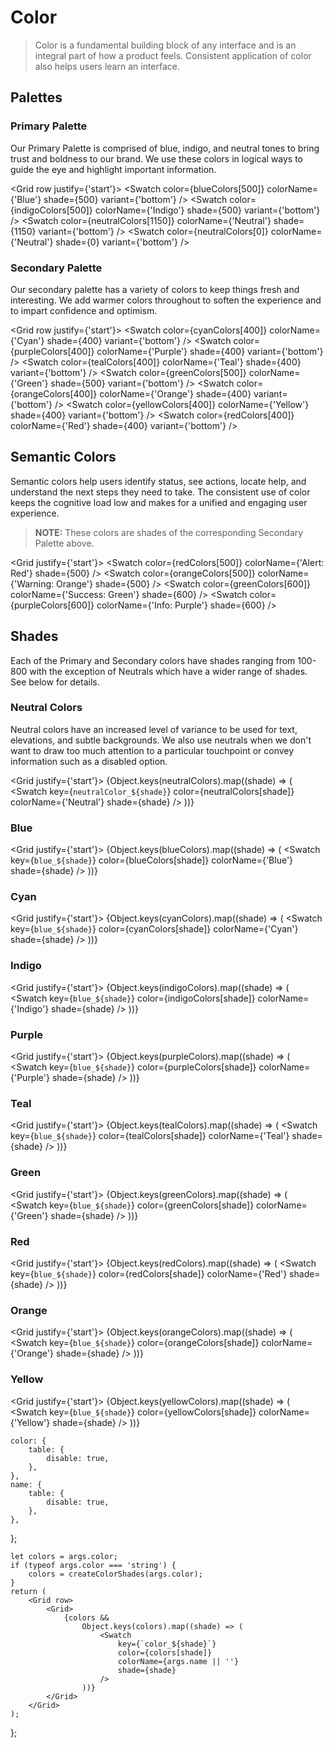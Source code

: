 

<ThemeProvider />

<Meta title="Foundations/Colors" />

# Color

> Color is a fundamental building block of any interface and is an integral part of how a product feels.
> Consistent application of color also helps users learn an interface.

## Palettes

### Primary Palette

Our Primary Palette is comprised of blue, indigo, and neutral tones to bring trust and boldness to our brand. We use
these colors in logical ways to guide the eye and highlight important information.

<Grid row justify={'start'}>
    <Swatch color={blueColors[500]} colorName={'Blue'} shade={500} variant={'bottom'} />
    <Swatch color={indigoColors[500]} colorName={'Indigo'} shade={500} variant={'bottom'} />
    <Swatch color={neutralColors[1150]} colorName={'Neutral'} shade={1150} variant={'bottom'} />
    <Swatch color={neutralColors[0]} colorName={'Neutral'} shade={0} variant={'bottom'} />
</Grid>

### Secondary Palette

Our secondary palette has a variety of colors to keep things fresh and interesting. We add warmer colors throughout to
soften the experience and to impart confidence and optimism.

<Grid row justify={'start'}>
    <Swatch color={cyanColors[400]} colorName={'Cyan'} shade={400} variant={'bottom'} />
    <Swatch color={purpleColors[400]} colorName={'Purple'} shade={400} variant={'bottom'} />
    <Swatch color={tealColors[400]} colorName={'Teal'} shade={400} variant={'bottom'} />
    <Swatch color={greenColors[500]} colorName={'Green'} shade={500} variant={'bottom'} />
    <Swatch color={orangeColors[400]} colorName={'Orange'} shade={400} variant={'bottom'} />
    <Swatch color={yellowColors[400]} colorName={'Yellow'} shade={400} variant={'bottom'} />
    <Swatch color={redColors[400]} colorName={'Red'} shade={400} variant={'bottom'} />
</Grid>

## Semantic Colors

Semantic colors help users identify status, see actions, locate help, and understand the next steps they need to take.
The consistent use of color keeps the cognitive load low and makes for a unified and engaging user experience.

> **NOTE:** These colors are shades of the corresponding Secondary Palette above.

<Grid justify={'start'}>
    <Swatch color={redColors[500]} colorName={'Alert: Red'} shade={500} />
    <Swatch color={orangeColors[500]} colorName={'Warning: Orange'} shade={500} />
    <Swatch color={greenColors[600]} colorName={'Success: Green'} shade={600} />
    <Swatch color={purpleColors[600]} colorName={'Info: Purple'} shade={600} />
</Grid>

## Shades

Each of the Primary and Secondary colors have shades ranging from 100-800 with the exception of Neutrals which have a
wider range of shades. See below for details.

### Neutral Colors

Neutral colors have an increased level of variance to be used for text, elevations, and subtle backgrounds. We also use
neutrals when we don't want to draw too much attention to a particular touchpoint or convey information such as a
disabled option.

<Grid justify={'start'}>
    {Object.keys(neutralColors).map((shade) => (
        <Swatch
            key={`neutralColor_${shade}`}
            color={neutralColors[shade]}
            colorName={'Neutral'}
            shade={shade}
        />
    ))}
</Grid>

### Blue

<Grid justify={'start'}>
    {Object.keys(blueColors).map((shade) => (
        <Swatch key={`blue_${shade}`} color={blueColors[shade]} colorName={'Blue'} shade={shade} />
    ))}
</Grid>

### Cyan

<Grid justify={'start'}>
    {Object.keys(cyanColors).map((shade) => (
        <Swatch key={`blue_${shade}`} color={cyanColors[shade]} colorName={'Cyan'} shade={shade} />
    ))}
</Grid>

### Indigo

<Grid justify={'start'}>
    {Object.keys(indigoColors).map((shade) => (
        <Swatch
            key={`blue_${shade}`}
            color={indigoColors[shade]}
            colorName={'Indigo'}
            shade={shade}
        />
    ))}
</Grid>

### Purple

<Grid justify={'start'}>
    {Object.keys(purpleColors).map((shade) => (
        <Swatch
            key={`blue_${shade}`}
            color={purpleColors[shade]}
            colorName={'Purple'}
            shade={shade}
        />
    ))}
</Grid>

### Teal

<Grid justify={'start'}>
    {Object.keys(tealColors).map((shade) => (
        <Swatch key={`blue_${shade}`} color={tealColors[shade]} colorName={'Teal'} shade={shade} />
    ))}
</Grid>

### Green

<Grid justify={'start'}>
    {Object.keys(greenColors).map((shade) => (
        <Swatch
            key={`blue_${shade}`}
            color={greenColors[shade]}
            colorName={'Green'}
            shade={shade}
        />
    ))}
</Grid>

### Red

<Grid justify={'start'}>
    {Object.keys(redColors).map((shade) => (
        <Swatch key={`blue_${shade}`} color={redColors[shade]} colorName={'Red'} shade={shade} />
    ))}
</Grid>

### Orange

<Grid justify={'start'}>
    {Object.keys(orangeColors).map((shade) => (
        <Swatch
            key={`blue_${shade}`}
            color={orangeColors[shade]}
            colorName={'Orange'}
            shade={shade}
        />
    ))}
</Grid>

### Yellow

<Grid justify={'start'}>
    {Object.keys(yellowColors).map((shade) => (
        <Swatch
            key={`blue_${shade}`}
            color={yellowColors[shade]}
            colorName={'Yellow'}
            shade={shade}
        />
    ))}
</Grid>

    color: {
        table: {
            disable: true,
        },
    },
    name: {
        table: {
            disable: true,
        },
    },
};

    let colors = args.color;
    if (typeof args.color === 'string') {
        colors = createColorShades(args.color);
    }
    return (
        <Grid row>
            <Grid>
                {colors &&
                    Object.keys(colors).map((shade) => (
                        <Swatch
                            key={`color_${shade}`}
                            color={colors[shade]}
                            colorName={args.name || ''}
                            shade={shade}
                        />
                    ))}
            </Grid>
        </Grid>
    );
};

<Canvas hidden>
    <Story
        name="Neutral"
        argTypes={argTypes}
        args={{
            name: 'Neutral',
            color: neutralColors,
        }}
    >
        {Template.bind({})}
    </Story>
    <Story
        name="Blue"
        argTypes={argTypes}
        args={{
            name: 'Blue',
            color: blueColors,
        }}
    >
        {Template.bind({})}
    </Story>
    <Story
        name="Cyan"
        argTypes={argTypes}
        args={{
            name: 'Cyan',
            color: cyanColors,
        }}
    >
        {Template.bind({})}
    </Story>
    <Story
        name="Indigo"
        argTypes={argTypes}
        args={{
            name: 'Indigo',
            color: indigoColors,
        }}
    >
        {Template.bind({})}
    </Story>
    <Story
        name="Purple"
        argTypes={argTypes}
        args={{
            name: 'Purple',
            color: purpleColors,
        }}
    >
        {Template.bind({})}
    </Story>
    <Story
        name="Teal"
        argTypes={argTypes}
        args={{
            name: 'Teal',
            color: tealColors,
        }}
    >
        {Template.bind({})}
    </Story>
    <Story
        name="Green"
        argTypes={argTypes}
        args={{
            name: 'Green',
            color: greenColors,
        }}
    >
        {Template.bind({})}
    </Story>
    <Story
        name="Red"
        argTypes={argTypes}
        args={{
            name: 'Red',
            color: redColors,
        }}
    >
        {Template.bind({})}
    </Story>
    <Story
        name="Orange"
        argTypes={argTypes}
        args={{
            name: 'Orange',
            color: orangeColors,
        }}
    >
        {Template.bind({})}
    </Story>
    <Story
        name="Yellow"
        argTypes={argTypes}
        args={{
            name: 'Yellow',
            color: yellowColors,
        }}
    >
        {Template.bind({})}
    </Story>
    <Story
        name="Custom Color"
        argTypes={{
            color: { control: 'color' },
        }}
        args={{
            color: '#14E7D1',
        }}
    >
        {Template.bind({})}
    </Story>
</Canvas>
